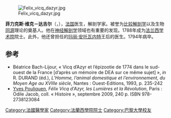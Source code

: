 [[File:Felix_vicq_dazyr.jpg|thumb]]

'''菲力克斯·维克－达吉尔'''（{{lang-fr|Félix Vicq-d’Azyr}}，{{bd|1748年|4月23日|1794年|6月20日|V}}），[[法国|法国]]医生，解剖学家。被誉为[[比较解剖学|比较解剖学]]以及生物[[同源|同源]]理论的奠基人。他在[[神经解剖学|神经解剖学]]领域也有重要的发现。1788年成为[[法兰西学术院|法兰西学术院]]院士。此外，他还曾担任的[[玛丽·安托瓦内特|玛丽·安托瓦内特]]王后的医生。1794年病卒。

== 参考 ==
* Béatrice Bach-Lijour, « Vicq d’Azyr et l’épizootie de 1774 dans le sud-ouest de la France [d’après un mémoire de DEA sur ce même sujet] », ''in'' R. DURAND (éd.), ''L’Homme, l’animal domestique et l’environnement, du Moyen Age au XVIIIe siècle'', Nantes : Ouest-Editions, 1993, p. 235-242
* [[Yves_Pouliquen|Yves Pouliquen]], ''Félix Vicq d'Azyr, les Lumières et la Révolution'', Paris : Odile Jacob, coll. « Histoire », septembre 2009, 240 p. ISBN 978-2738123084

{{Authority control}}
{{DEFAULTSORT:Vicq d'Azyr, Felix}}
[[Category:法國醫學家|Category:法國醫學家]]
[[Category:法蘭西學院院士|Category:法蘭西學院院士]]
[[Category:巴黎大學校友|Category:巴黎大學校友]]